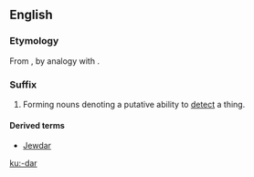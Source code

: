 {{rfv}}
==English==

===Etymology===
From {{term|radar}}, by analogy with {{term|gaydar}}.

===Suffix===
{{infl|en|suffix|cat=suffixes}}

# {{usually|jocular}} Forming nouns denoting a putative ability to [[detect]] a thing.

====Derived terms====
* [[Jewdar]]

[[ku:-dar]]
